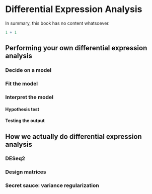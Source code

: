 # Differential Expression Analysis

In summary, this book has no content whatsoever.

```r
1 + 1
```


## Performing your own differential expression analysis

### Decide on a model

### Fit the model

### Interpret the model

#### Hypothesis test

#### Testing the output


## How we actually do differential expression analysis


### DESeq2

### Design matrices

### Secret sauce: variance regularization